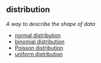 ## distribution

<dfn>A way to describe the shape of data</dfn>

* [normal distribution](n.html#normal-distribution)
* [binomial distribution](b.html#binomial-distribution)
* [Poisson distribution](p.html#poisson-distribution)
* [uniform distribution](u.html#uniform-distribution)



